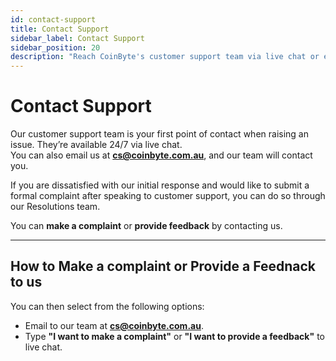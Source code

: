 ```yaml
---
id: contact-support
title: Contact Support
sidebar_label: Contact Support
sidebar_position: 20
description: "Reach CoinByte's customer support team via live chat or email for issues, feedback, or complaints."
---
```



# **Contact Support**

Our customer support team is your first point of contact when raising an issue. They’re available 24/7 via live chat.  
You can also email us at <a href="mailto:cs@coinbyte.com.au"><strong>cs@coinbyte.com.au</strong></a>, and our team will contact you.

If you are dissatisfied with our initial response and would like to submit a formal complaint after speaking to customer support, you can do so through our Resolutions team.

You can <strong>make a complaint</strong> or <strong>provide feedback</strong> by contacting us.

---

## **How to Make a complaint or Provide a Feednack to us**

You can then select from the following options:

- Email to our team at <a href="mailto:cs@coinbyte.com.au"><strong>cs@coinbyte.com.au</strong></a>.
- Type <strong>"I want to make a complaint"</strong> or <strong>"I want to provide a feedback"</strong> to live chat.

<RelatedArticles category="user-guide" />
